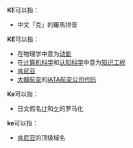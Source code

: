{{wiktionary}}

'''KE'''可以指：
* 中文「克」的羅馬拼音

'''KE'''可以指：
* 在物理学中意为[[动能|动能]]
* 在[[计算机科学|计算机科学]]和[[认知科学|认知科学]]中意为[[知识工程|知识工程]]
* [[肯尼亚|肯尼亚]]
* [[大韓航空|大韓航空]]的[[國際航空運輸協會航空公司代碼#代码列表|IATA航空公司代码]]

'''Ke'''可以指：
* 日文假名[[け|け]]和[[ケ|ケ]]的罗马化

'''ke'''可以指：
* [[肯尼亚|肯尼亚]]的顶级域名

{{disambig|Cat=二字拉丁字母缩写消歧义}}